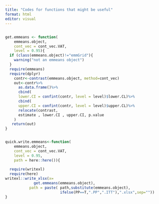 ```yaml
---
title: "Codes for functions that might be useful"
format: html
editor: visual
---
```


## 

```r
get.emmeans <- function(
    emmeans.object, 
    cont_vec = cont_vec.VAT, 
    level = 0.95){
  if (class(emmeans.object)!="emmGrid"){
    warning("not an emmeans object")
  } 
  require(emmeans)
  require(dplyr)
    contr<-contrast(emmeans.object, method=cont_vec)
    out<-contr%>%
      as.data.frame()%>%
      cbind(
      lower.CI = confint(contr, level = level)$lower.CL)%>%
      cbind(
      upper.CI = confint(contr, level = level)$upper.CL)%>%
      relocate(contrast,
      estimate , lower.CI , upper.CI, p.value
    )
   return(out)
}


quick.write.emmeans<-function(
    emmeans.object, 
    cont_vec = cont_vec.VAT, 
    level = 0.95,
    path = here::here()){
  
  require(writexl)
  require(here)
writexl::write_xlsx(x=
             get.emmeans(emmeans.object),
           path = paste( path,substitute(emmeans.object),
                         ifelse(PP==T,".PP",".ITT"),".xlsx",sep=""))  
}
```

